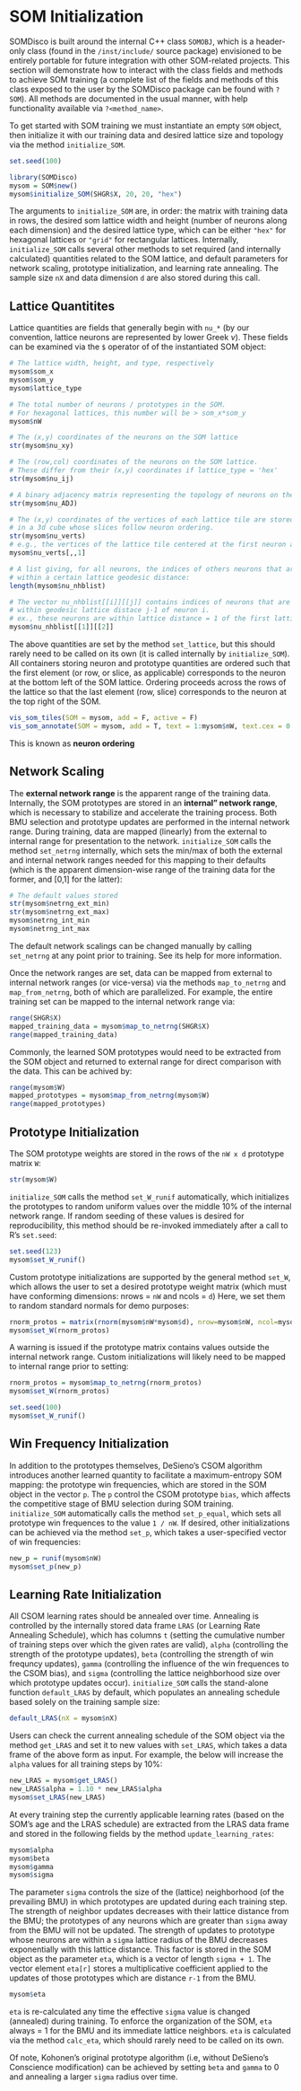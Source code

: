# SOM Initialization

SOMDisco is built around the internal C++ class `SOMOBJ`, which is a header-only class (found in the `/inst/include/` source package) envisioned to be entirely portable for future integration with other SOM-related projects. This section will demonstrate how to interact with the class fields and methods to achieve SOM training (a complete list of the fields and methods of this class exposed to the user by the SOMDisco package can be found with `?SOM`).  All methods are documented in the usual manner, with help functionality available via `?<method_name>`.  

To get started with SOM training we must instantiate an empty `SOM` object, then initialize it with our training data and desired lattice size and topology via the method `initialize_SOM`.  
```r
set.seed(100)
```
```r
library(SOMDisco)
mysom = SOM$new()
mysom$initialize_SOM(SHGR$X, 20, 20, "hex")
```
The arguments to `initialize_SOM` are, in order: the matrix with training data in rows, the desired som lattice width and height (number of neurons along each dimension) and the desired lattice type, which can be either `"hex"` for hexagonal lattices or `"grid"` for rectangular lattices.  Internally, `initialize_SOM` calls several other methods to set required (and internally calculated) quantities related to the SOM lattice, and default parameters for network scaling, prototype initialization, and learning rate annealing.  The sample size `nX` and data dimension `d` are also stored during this call.  

## Lattice Quantitites 
Lattice quantities are fields that generally begin with `nu_*` (by our convention, lattice neurons are represented by lower Greek $\nu$).  These fields can be examined via the `$` operator of of the instantiated SOM object:

```r
# The lattice width, height, and type, respectively 
mysom$som_x
mysom$som_y
mysom$lattice_type

# The total number of neurons / prototypes in the SOM. 
# For hexagonal lattices, this number will be > som_x*som_y
mysom$nW

# The (x,y) coordinates of the neurons on the SOM lattice
str(mysom$nu_xy)

# The (row,col) coordinates of the neurons on the SOM lattice. 
# These differ from their (x,y) coordinates if lattice_type = 'hex'
str(mysom$nu_ij)

# A binary adjacency matrix representing the topology of neurons on the lattice
str(mysom$nu_ADJ)

# The (x,y) coordinates of the vertices of each lattice tile are stored 
# in a 3d cube whose slices follow neuron ordering. 
str(mysom$nu_verts)
# e.g., the vertices of the lattice tile centered at the first neuron are: 
mysom$nu_verts[,,1]

# A list giving, for all neurons, the indices of others neurons that are 
# within a certain lattice geodesic distance: 
length(mysom$nu_nhblist)

# The vector nu_nhblist[[i]][[j]] contains indices of neurons that are 
# within geodesic lattice distace j-1 of neuron i. 
# ex., these neurons are within lattice distance = 1 of the first lattice neuron: 
mysom$nu_nhblist[[1]][[2]]
```
The above quantities are set by the method `set_lattice`, but this should rarely need to be called on its own (it is called internally by `initialize_SOM`).  All containers storing neuron and prototype quantities are ordered such that the first element (or row, or slice, as applicable) corresponds to the neuron at the bottom left of the SOM lattice. Ordering proceeds across the rows of the lattice so that the last element (row, slice) corresponds to the neuron at the top right of the SOM.  
```r
vis_som_tiles(SOM = mysom, add = F, active = F)
vis_som_annotate(SOM = mysom, add = T, text = 1:mysom$nW, text.cex = 0.76, active = F, text.col = tableau20("blue"), text.font = 2)
```

This is known as **neuron ordering**

## Network Scaling 
The **external network range** is the apparent range of the training data. Internally, the SOM prototypes are stored in an **internal" network range**, which is necessary to stabilize and accelerate the training process.  Both BMU selection and prototype updates are performed in the internal network range. During training, data are mapped (linearly) from the external to internal range for presentation to the network. `initialize_SOM` calls the method `set_netrng` internally, which sets the min/max of both the external and internal network ranges needed for this mapping to their defaults (which is the apparent dimension-wise range of the training data for the former, and [0,1] for the latter):  
```r
# The default values stored 
str(mysom$netrng_ext_min)
str(mysom$netrng_ext_max)
mysom$netrng_int_min
mysom$netrng_int_max
```
The default network scalings can be changed manually by calling `set_netrng` at any point prior to training.  See its help for more information.

Once the network ranges are set, data can be mapped from external to internal network ranges (or vice-versa) via the methods `map_to_netrng` and `map_from_netrng`, both of which are parallelized.  For example, the entire training set can be mapped to the internal network range via: 
```r
range(SHGR$X)
mapped_training_data = mysom$map_to_netrng(SHGR$X)
range(mapped_training_data)
```

Commonly, the learned SOM prototypes would need to be extracted from the SOM object and returned to external range for direct comparison with the data. This can be achived by: 
```r
range(mysom$W)
mapped_prototypes = mysom$map_from_netrng(mysom$W)
range(mapped_prototypes)
```

## Prototype Initialization 
The SOM prototype weights are stored in the rows of the `nW x d` prototype matrix `W`: 
```r
str(mysom$W)
```
`initialize_SOM` calls the method `set_W_runif` automatically, which initializes the prototypes to random uniform values over the middle 10% of the internal network range.  If random seeding of these values is desired for reproducibility, this method should be re-invoked immediately after a call to R's `set.seed`: 
```r
set.seed(123)
mysom$set_W_runif()
```
Custom prototype initializations are supported by the general method `set_W`, which allows the user to set a desired prototype weight matrix (which must have conforming dimensions: nrows = `nW` and ncols = `d`) Here, we set them to random standard normals for demo purposes: 
```r
rnorm_protos = matrix(rnorm(mysom$nW*mysom$d), nrow=mysom$nW, ncol=mysom$d)
mysom$set_W(rnorm_protos)
```
A warning is issued if the prototype matrix contains values outside the internal network range.  Custom initializations will likely need to be mapped to internal range prior to setting: 
```r
rnorm_protos = mysom$map_to_netrng(rnorm_protos)
mysom$set_W(rnorm_protos)
```
```r
set.seed(100)
mysom$set_W_runif()
```

## Win Frequency Initialization 
In addition to the prototypes themselves, DeSieno's CSOM algorithm introduces another learned quantity to facilitate a maximum-entropy SOM mapping: the prototype win frequencies, which are stored in the SOM object in the vector `p`.  The `p` control the CSOM prototype `bias`, which affects the competitive stage of BMU selection during SOM training. `initialize_SOM` automatically calls the method `set_p_equal`, which sets all prototype win frequences to the value `1 / nW`.  If desired, other initializations can be achieved via the method `set_p`, which takes a user-specified vector of win frequencies:  
```r
new_p = runif(mysom$nW)
mysom$set_p(new_p)
```

## Learning Rate Initialization 
All CSOM learning rates should be annealed over time. Annealing is controlled by the internally stored data frame `LRAS` (or Learning Rate Annealing Schedule), which has columns `t` (setting the cumulative number of training steps over which the given rates are valid), `alpha` (controlling the strength of the prototype updates), `beta` (controlling the strength of win frequncy updates), `gamma` (controlling the influence of the win frequences to the CSOM bias), and `sigma` (controlling the lattice neighborhood size over which prototype updates occur). `initialize_SOM` calls the stand-alone function `default_LRAS` by default, which populates an annealing schedule based solely on the training sample size: 
```r
default_LRAS(nX = mysom$nX)
```
Users can check the current annealing schedule of the SOM object via the method `get_LRAS` and set it to new values with `set_LRAS`, which takes a data frame of the above form as input.  For example, the below will increase the `alpha` values for all training steps by 10%: 
```r
new_LRAS = mysom$get_LRAS()
new_LRAS$alpha = 1.10 * new_LRAS$alpha 
mysom$set_LRAS(new_LRAS) 
```
At every training step the currently applicable learning rates (based on the SOM's age and the LRAS schedule) are extracted from the LRAS data frame and stored in the following fields by the method `update_learning_rates`: 
```r
mysom$alpha
mysom$beta
mysom$gamma
mysom$sigma
```
The parameter `sigma` controls the size of the (lattice) neighborhood (of the prevailing BMU) in which prototypes are updated during each training step. The strength of neighbor updates decreases with their lattice distance from the BMU; the prototypes of any neurons which are greater than `sigma` away from the BMU will not be updated. The strength of updates to prototype whose neurons are within a `sigma` lattice radius of the BMU decreases exponentially with this lattice distance. This factor is stored in the SOM object as the parameter `eta`, which is a vector of length `sigma + 1`. The vector element `eta[r]` stores a multiplicative coefficient applied to the updates of those prototypes which are distance `r-1` from the BMU.  
```r
mysom$eta
```
`eta` is re-calculated any time the effective `sigma` value is changed (annealed) during training.  To enforce the organization of the SOM, `eta` always  = 1 for the BMU and its immediate lattice neighbors. `eta` is calculated via the method `calc_eta`, which should rarely need to be called on its own.  

Of note, Kohonen's original prototype algorithm (i.e, without DeSieno's Conscience modification) can be achieved by setting `beta` and `gamma` to 0 and annealing a larger `sigma` radius over time.  






